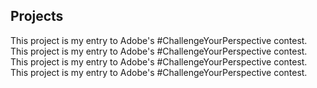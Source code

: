 ## Projects

<ProjectCard title="Music Generation Using Deep learning" link="https://www.behance.net/gallery/58937147/Freiheit" bg="linear-gradient(to right, #D4145A 20%, #FBB03B 100%)">
This project is my entry to Adobe's #ChallengeYourPerspective contest.
</ProjectCard>

<ProjectCard title="Music Generation Using Deep learning" link="https://www.behance.net/gallery/58937147/Freiheit" bg="linear-gradient(to right, #D4145A 30%, #FBB03B 100%)">
This project is my entry to Adobe's #ChallengeYourPerspective contest.
</ProjectCard>
<ProjectCard title="Music Generation Using Deep learning" link="https://www.behance.net/gallery/58937147/Freiheit" bg="linear-gradient(to right, #D4145A 40%, #FBB03B 100%)">
This project is my entry to Adobe's #ChallengeYourPerspective contest.
</ProjectCard>
<ProjectCard title="Music Generation Using Deep learning" link="https://www.behance.net/gallery/58937147/Freiheit" bg="linear-gradient(to right, #D4145A 50%, #FBB03B 100%)">
This project is my entry to Adobe's #ChallengeYourPerspective contest.
</ProjectCard>